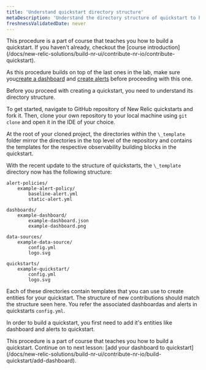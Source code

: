 ```yaml
---
title: 'Understand quickstart directory structure'
metaDescription: 'Understand the directory structure of quickstart to help you understand the process of building a quickstart'
freshnessValidatedDate: never
---
```


<Callout variant="tip">
  This procedure is a part of course that teaches you how to build a quickstart. If you haven't already, checkout the [course introduction](/docs/new-relic-solutions/build-nr-ui/contribute-nr-io/contribute-quickstart).

  As this procedure builds on top of the last ones in the lab, make sure you[create a dashboard](/docs/new-relic-solutions/build-nr-ui/contribute-nr-io/create-a-dashboard) and [create alerts](/docs/new-relic-solutions/build-nr-ui/contribute-nr-io/create-alerts/) before proceeding with this one.
</Callout>

Before you proceed with creating a quickstart, you need to understand its directory structure.

To get started, navigate to GitHub repository of New Relic quickstarts and fork it. Then, clone your own repository to your local machine using `git clone` and open it in the IDE of your choice.

At the root of your cloned project, the directories within the `\_template` folder mirror the directories in the top level of the repository and contains the templates for the respective observability building blocks in the quickstart.

With the recent update to the structure of quickstarts, the `\_template` directory now has the following structure:

```
alert-policies/
    example-alert-policy/
        baseline-alert.yml
        static-alert.yml

dashboards/
    example-dashboard/
        example-dashboard.json
        example-dashboard.png

data-sources/
    example-data-source/
        config.yml
        logo.svg

quickstarts/
    example-quickstart/
        config.yml
        logo.svg
```

Each of these directories contain templates that you can use to create entities for your quickstart. The structure of new contributions should match the structure seen here. You refer the associated dashboardas and alerts in quickstarts `config.yml`.

In order to build a quickstart, you first need to add it's entities like dashboard and alerts to quickstart.

<Callout variant="tip">
  This procedure is a part of course that teaches you how to build a quickstart. Continue on to next lesson: [add your dashboard to quickstart](/docs/new-relic-solutions/build-nr-ui/contribute-nr-io/build-quickstart/add-dashboard).
</Callout>
